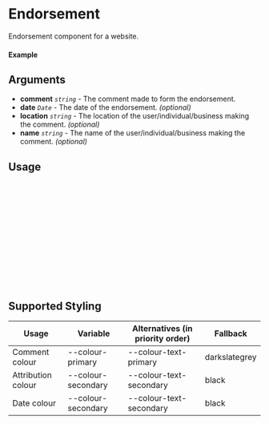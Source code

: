
<Meta of={Endorsement} title="Endorsement" />

# Endorsement

Endorsement component for a website.

#### Example

<Canvas of={Endorsement.Default} />

## Arguments

- **comment** _`string`_ - The comment made to form the endorsement.
- **date** _`Date`_ - The date of the endorsement. _(optional)_
- **location** _`string`_ - The location of the user/individual/business making the comment. _(optional)_
- **name** _`string`_ - The name of the user/individual/business making the comment. _(optional)_

## Usage

```ts
import { Endorsement } from "@nick8green/components";

const Example = () => {
  return (
      <Endorsement
        comment="This is an endorsment"
        date={new Date(2023, 01, 01)}
        location="Leeds, UK"
        name="N8G"
      />
  );
};

export default Example;
```

## Supported Styling

| Usage              | Variable           | Alternatives (in priority order) | Fallback      |
|--------------------|--------------------|----------------------------------|---------------|
| Comment colour     | --colour-primary   | --colour-text-primary            | darkslategrey |
| Attribution colour | --colour-secondary | --colour-text-secondary          | black         |
| Date colour        | --colour-secondary | --colour-text-secondary          | black         |
